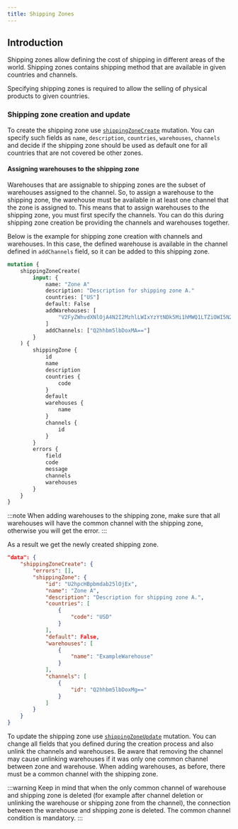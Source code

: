 ```yaml
---
title: Shipping Zones
---
```


## Introduction
Shipping zones allow defining the cost of shipping in different areas of the world.
Shipping zones contains shipping method that are available in given countries and
channels.

Specifying shipping zones is required to allow the selling of physical products to given countries.

### Shipping zone creation and update
To create the shipping zone use [`shippingZoneCreate`](developer/api-reference/mutations/shipping-zone-create.mdx) mutation.
You can specify such fields as `name`, `description`, `countries`, `warehouses`, `channels` and
decide if the shipping zone should be used as default one for all countries
that are not covered be other zones.

#### Assigning warehouses to the shipping zone
Warehouses that are assignable to shipping zones are the subset of warehouses assigned to the channel.
So, to assign a warehouse to the shipping zone, the warehouse must be available
in at least one channel that the zone is assigned to.
This means that to assign warehouses to the shipping zone, you must first specify
the channels. You can do this during shipping zone creation be providing the
channels and warehouses together.

Below is the example for shipping zone creation with channels and warehouses.
In this case, the defined warehouse is available in the channel defined in `addChannels` field,
so it can be added to this shipping zone.

```graphql {2-12}
mutation {
	shippingZoneCreate(
		input: {
			name: "Zone A"
			description: "Description for shipping zone A."
			countries: ["US"]
			default: False
			addWarehouses: [
				"V2FyZWhvdXNlOjA4N2I2MzhlLWIxYzYtNDk5Mi1hMWQ1LTZiOWI5N2FjODU1Zg=="
			]
			addChannels: ["Q2hhbm5lbDoxMA=="]
		}
	) {
		shippingZone {
			id
			name
			description
			countries {
				code
			}
			default
			warehouses {
				name
			}
			channels {
				id
			}
		}
		errors {
			field
			code
			message
			channels
			warehouses
		}
	}
}
```

:::note
When adding warehouses to the shipping zone, make sure that all warehouses will have
the common channel with the shipping zone, otherwise you will get the error.
:::

As a result we get the newly created shipping zone.
```json
"data": {
    "shippingZoneCreate": {
        "errors": [],
        "shippingZone": {
            "id": "U2hpcHBpbmdab25lOjEx",
            "name": "Zone A",
            "description": "Description for shipping zone A.",
            "countries": [
                {
                    "code": "USD"
                }
            ],
            "default": False,
            "warehouses": [
                {
                    "name": "ExampleWarehouse"
                }
            ],
            "channels": [
                {
                    "id": "Q2hhbm5lbDoxMg=="
                }
            ]
        }
    }
}
```

To update the shipping zone use [`shippingZoneUpdate`](developer/api-reference/mutations/shipping-zone-update.mdx) mutation.
You can change all fields that you defined during the creation process and also unlink
the channels and warehouses. Be aware that removing the channel may cause unlinking 
warehouses if it was only one common channel between zone and warehouse. 
When adding warehouses, as before, there must be a common channel with the shipping zone.

:::warning
Keep in mind that when the only common channel of warehouse and shipping zone
is deleted (for example after channel deletion or unlinking the warehouse or shipping zone from the channel),
the connection between the warehouse and shipping zone is deleted.
The common channel condition is mandatory. 
:::
